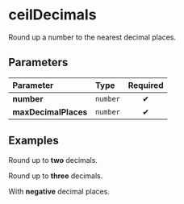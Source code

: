 
# ceilDecimals

Round up a number to the nearest decimal places.

## Parameters

| Parameter            | Type     | Required |
| :------------------- | :------- | :------: |
| **number**           | `number` |    ✔     |
| **maxDecimalPlaces** | `number` |    ✔     |

## Examples

Round up to **two** decimals.

<Example number={13.345} maxDecimalPlaces={2} />

Round up to **three** decimals.

<Example number={13.1111} maxDecimalPlaces={3} />

With **negative** decimal places.

<Example number={139.5} maxDecimalPlaces={-2} />
